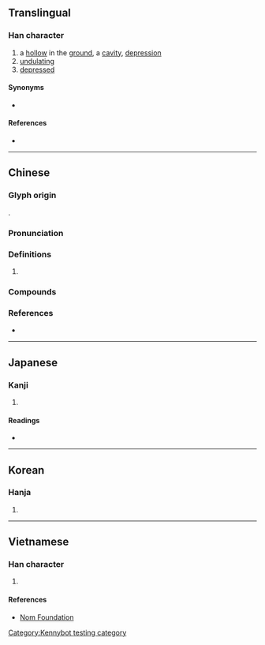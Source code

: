 {{character info/new}}
==Translingual==

===Han character===
{{Han char|rn=32|rad=土|as=05|sn=8|four=44127|canj=GVIS|ids=⿰土幼}}

# a [[hollow]] in the [[ground]], a [[cavity]], [[depression]]
# [[undulating]]
# [[depressed]]

====Synonyms====
* {{l|mul|垇}}

====References====
* {{Han ref|kx=0226.330|dkj=04988|dj=0462.100|hdz=10436.090|uh=5773|ud=22387|bh=CBFC|bd=52220}}

----

==Chinese==
{{zh-forms}}

===Glyph origin===
{{Han etym}}
{{Han compound|土|幼|ls=psc|c1=s|c2=p|t1=earth}}.

===Pronunciation===
{{zh-pron
|m=ào
|c=aau3,aau1
|mc=y
|oc=y
|cat=
}}

===Definitions===
{{zh-hanzi}}

# {{rfdef|zh}}

===Compounds===
{{zh-der|坳堂|坳塘|塘坳|山坳|楊家坳|松樹坳}}

===References===
* {{R:yue:Hanzi}}

----

==Japanese==

===Kanji===
{{ja-kanji|grade=|rs=土05}}

# {{defn|lang=ja|sort=土05}}

====Readings====
* {{ja-readings|on=あう,えう|kun=くぼみ}}

----

==Korean==

===Hanja===
{{ko-hanja|hangeul=요|rv=yo|mr=yo}}

# {{defn|lang=ko|sort=土05}}

----

==Vietnamese==

===Han character===
{{vi-hantu|[[ao]]|rs=土05}}

# {{defn|lang=vi|sort=土05}}

====References====
* [http://nomfoundation.org/common/nom_details.php?codepoint=5773 Nom Foundation]

[[Category:Kennybot testing category]]